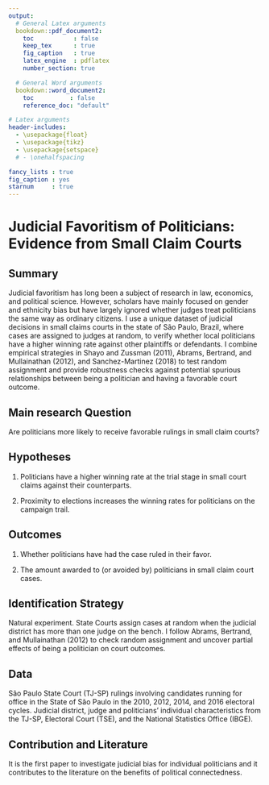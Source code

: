 ```yaml
---
output:
  # General Latex arguments
  bookdown::pdf_document2:
    toc           : false
    keep_tex      : true
    fig_caption   : true
    latex_engine  : pdflatex
    number_section: true

  # General Word arguments
  bookdown::word_document2:
    toc          : false
    reference_doc: "default"

# Latex arguments
header-includes:
  - \usepackage{float}
  - \usepackage{tikz}
  - \usepackage{setspace}
  # - \onehalfspacing

fancy_lists : true
fig_caption : yes
starnum     : true
---
```


# Judicial Favoritism of Politicians: Evidence from Small Claim Courts {#title2}

## Summary

Judicial favoritism has long been a subject of research in law, economics, and political science. However, scholars have mainly focused on gender and ethnicity bias but have largely ignored whether judges treat politicians the same way as ordinary citizens. I use a unique dataset of judicial decisions in small claims courts in the state of São Paulo, Brazil, where cases are assigned to judges at random, to verify whether local politicians have a higher winning rate against other plaintiffs or defendants. I combine empirical strategies in Shayo and Zussman (2011), Abrams, Bertrand, and Mullainathan (2012), and Sanchez-Martinez (2018) to test random assignment and provide robustness checks against potential spurious relationships between being a politician and having a favorable court outcome.

## Main research Question

Are politicians more likely to receive favorable rulings in small claim courts?

## Hypotheses

#. Politicians have a higher winning rate at the trial stage in small court claims against their counterparts.

#. Proximity to elections increases the winning rates for politicians on the campaign trail.

## Outcomes

#. Whether politicians have had the case ruled in their favor.

#. The amount awarded to (or avoided by) politicians in small claim court cases.

## Identification Strategy

Natural experiment. State Courts assign cases at random when the judicial district has more than one judge on the bench. I follow Abrams, Bertrand, and Mullainathan (2012) to check random assignment and uncover partial effects of being a politician on court outcomes.

## Data

São Paulo State Court (TJ-SP) rulings involving candidates running for office in the State of São Paulo in the 2010, 2012, 2014, and 2016 electoral cycles. Judicial district, judge and politicians' individual characteristics from the TJ-SP, Electoral Court (TSE), and the National Statistics Office (IBGE).

## Contribution and Literature

It is the first paper to investigate judicial bias for individual politicians and it contributes to the literature on the benefits of political connectedness.